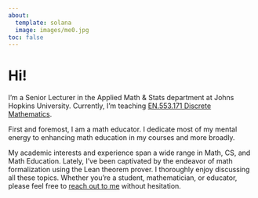 ```yaml
---
about:
  template: solana
  image: images/me0.jpg
toc: false
---
```


# Hi! 

I'm a Senior Lecturer in the Applied Math & Stats department <!-- why is Math singular but Stats plural? --> at Johns Hopkins University. 
Currently, I'm teaching [EN.553.171 Discrete Mathematics](https://jhu.instructure.com/courses/48284).

First and foremost, I am a math educator. I dedicate most of my mental energy to enhancing math education in my courses and more broadly.

My academic interests and experience span a wide range in Math, CS, and Math Education. Lately, I've been captivated by the endeavor of math formalization using the Lean theorem prover. I thoroughly enjoy discussing all these topics. Whether you're a student, mathematician, or educator, please feel free to [reach out to me](mailto:apurva.nakade@jhu.edu) without hesitation.


